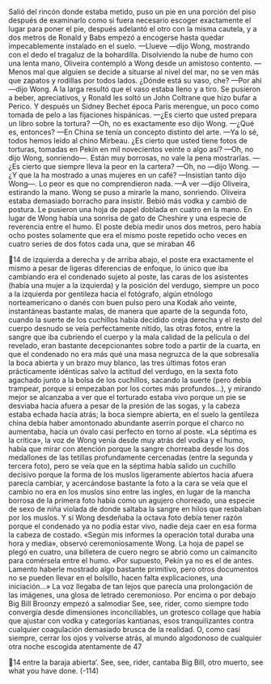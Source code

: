 Salió del rincón donde estaba metido, puso un pie en una porción del piso
después de examinarlo como si fuera necesario escoger exactamente el lugar
para poner el pie, después adelantó el otro con la misma cautela, y a dos metros
de Ronald y Babs empezó a encogerse hasta quedar impecablemente instalado en
el suelo.
—Llueve —dijo Wong, mostrando con el dedo el tragaluz de la bohardilla.
Disolviendo la nube de humo con una lenta mano, Oliveira contempló a
Wong desde un amistoso contento. —Menos mal que alguien se decide a situarse
al nivel del mar, no se ven más que zapatos y rodillas por todos lados. ¿Dónde
está su vaso, che?
—Por ahí —dijo Wong.
A la larga resultó que el vaso estaba lleno y a tiro. Se pusieron a beber,
apreciativos, y Ronald les soltó un John Coltrane que hizo bufar a Perico. Y
después un Sidney Bechet época París merengue, un poco como tomada de pelo
a las fijaciones hispánicas.
—¿Es cierto que usted prepara un libro sobre la tortura?
—Oh, no es exactamente eso dijo Wong.
—¿Qué es, entonces?
—En China se tenía un concepto distinto del arte.
—Ya lo sé, todos hemos leído al chino Mirbeau. ¿Es cierto que usted tiene
fotos de torturas, tomadas en Pekín en mil novecientos veinte o algo así?
—Oh, no dijo Wong, sonriendo—. Están muy borrosas, no vale la pena
mostrarlas.
—¿Es cierto que siempre lleva la peor en la cartera? —Oh, no —dijo Wong.
—¿Y que la ha mostrado a unas mujeres en un café? —Insistían tanto dijo
Wong—. Lo peor es que no comprendieron nada.
—A ver —dijo Oliveira, estirando la mano.
Wong se puso a mirarle la mano, sonriendo. Oliveira estaba demasiado
borracho para insistir. Bebió más vodka y cambió de postura. Le pusieron una
hoja de papel doblada en cuatro en la mano. En lugar de Wong había una sonrisa
de gato de Cheshire y una especie de reverencia entre el humo. El poste debía
medir unos dos metros, pero había ocho postes solamente que era el mismo
poste repetido ocho veces en cuatro series de dos fotos cada una, que se miraban
46

14
de izquierda a derecha y de arriba abajo, el poste era exactamente el mismo a
pesar de ligeras diferencias de enfoque, lo único que iba cambiando era el
condenado sujeto al poste, las caras de los asistentes (había una mujer a la
izquierda) y la posición del verdugo, siempre un poco a la izquierda por
gentileza hacia el fotógrafo, algún etnólogo norteamericano o danés con buen
pulso pero una Kodak año veinte, instantáneas bastante malas, de manera que
aparte de la segunda foto, cuando la suerte de los cuchillos había decidido oreja
derecha y el resto del cuerpo desnudo se veía perfectamente nítido, las otras
fotos, entre la sangre que iba cubriendo el cuerpo y la mala calidad de la película
o del revelado, eran bastante decepcionantes sobre todo a partir de la cuarta, en
que el condenado no era más qué una masa negruzca de la que sobresalía la boca
abierta y un brazo muy blanco, las tres últimas fotos eran prácticamente
idénticas salvo la actitud del verdugo, en la sexta foto agachado junto a la bolsa
de los cuchillos, sacando la suerte (pero debía trampear, porque si empezaban
por los cortes más profundos...), y mirando mejor se alcanzaba a ver que el
torturado estaba vivo porque un pie se desviaba hacia afuera a pesar de la
presión de las sogas, y la cabeza estaba echada hacia atrás; la boca siempre
abierta, en el suelo la gentileza china debía haber amontonado abundante aserrín
porque el charco no aumentaba, hacía un óvalo casi perfecto en torno al poste.
«La séptima es la crítica», la voz de Wong venía desde muy atrás del vodka y el
humo, había que mirar con atención porque la sangre chorreaba desde los dos
medallones de las tetillas profundamente cercenadas (entre la segunda y tercera
foto), pero se veía que en la séptima había salido un cuchillo decisivo porque la
forma de los muslos ligeramente abiertos hacia afuera parecía cambiar, y
acercándose bastante la foto a la cara se veía que el cambio no era en los muslos
sino entre las ingles, en lugar de la mancha borrosa de la primera foto había
como un agujero chorreado, una especie de sexo de niña violada de donde
saltaba la sangre en hilos que resbalaban por los muslos. Y si Wong desdeñaba la
octava foto debía tener razón porque el condenado ya no podía estar vivo, nadie
deja caer en esa forma la cabeza de costado. «Según mis informes la operación
total duraba una hora y media», observó ceremoniosamente Wong. La hoja de
papel se plegó en cuatro, una billetera de cuero negro se abrió como un
caimancito para comérsela entre el humo. «Por supuesto, Pekín ya no es el de
antes. Lamento haberle mostrado algo bastante primitivo, pero otros
documentos no se pueden llevar en el bolsillo, hacen falta explicaciones, una
iniciación...» La voz llegaba de tan lejos que parecía una prolongación de las
imágenes, una glosa de letrado ceremonioso. Por encima o por debajo Big Bill
Broonzy empezó a salmodiar See, see, rider, como siempre todo convergía desde
dimensiones inconciliables, un grotesco collage que había que ajustar con vodka
y categorías kantianas, esos tranquilizantes contra cualquier coagulación
demasiado brusca de la realidad. O, como casi siempre, cerrar los ojos y volverse
atrás, al mundo algodonoso de cualquier otra noche escogida atentamente de
47

14
entre la baraja abierta’. See, see, rider, cantaba Big Bill, otro muerto, see what you
have done.
(-114)
